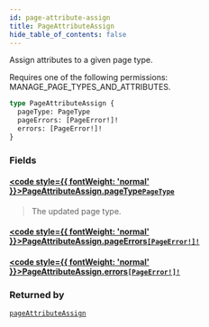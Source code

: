 ```yaml
---
id: page-attribute-assign
title: PageAttributeAssign
hide_table_of_contents: false
---
```








Assign attributes to a given page type. 

Requires one of the following permissions: MANAGE_PAGE_TYPES_AND_ATTRIBUTES.

```graphql
type PageAttributeAssign {
  pageType: PageType
  pageErrors: [PageError!]!
  errors: [PageError!]!
}
```


### Fields

#### [<code style={{ fontWeight: 'normal' }}>PageAttributeAssign.<b>pageType</b></code>](#)<Bullet />[`PageType`](../../../developer/api-reference/objects/page-type) <Badge class="secondary" text="object"/>
> The updated page type.
> 

#### [<code style={{ fontWeight: 'normal' }}>PageAttributeAssign.<b>pageErrors</b></code>](#)<Bullet />[`[PageError!]!`](../../../developer/api-reference/objects/page-error) <Badge class="secondary" text="non-null"/> <Badge class="secondary" text="object"/>
> 
> 

#### [<code style={{ fontWeight: 'normal' }}>PageAttributeAssign.<b>errors</b></code>](#)<Bullet />[`[PageError!]!`](../../../developer/api-reference/objects/page-error) <Badge class="secondary" text="non-null"/> <Badge class="secondary" text="object"/>
> 
> 



### Returned by

[`pageAttributeAssign`](../../../developer/api-reference/mutations/page-attribute-assign)  <Badge class="secondary" text="mutation"/>



